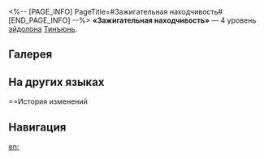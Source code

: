 <%-- [PAGE_INFO]
PageTitle=#Зажигательная находчивость#
[END_PAGE_INFO] --%>
{{Эйдолон Инфобокс
|Название         = Зажигательная находчивость
|Изображение      = Эйдолон Зажигательная находчивость.png
|Персонаж         = Тинъюнь
|Уровень          = 4
|Длительность     = 
|Описание         = Множитель дополнительного урона от статуса Благословение повышается на 20%.
|Свойство1        = 
|Масштабирование1 = 
}}
'''«Зажигательная находчивость»''' — 4 уровень [[эйдолон]]а [[Тинъюнь]].

==Галерея==
{{Галерея|position=left|captionalign=center
|Персонаж Тинъюнь Эйдолон 4.png|Осколок Эйдолона
}}

==На других языках==
{{На других языках
|en   = Jovial Versatility
|zhs  = 鸣火机变，度时察势
|zht  = 鳴火機變，度時察勢
|ja   = {{Rubi|情勢|じょうせい}}を{{Rubi|読|よ}}み
{{Rubi|変化|へんか}}せし{{Rubi|鳴火|めいか}}
|ko   = 명화는 변화하며 형세를 읽나니
|es   = Versatilidad jovial
|fr   = Versatilité joviale
|ru   = Зажигательная находчивость
|th   = Jovial Versatility
|vi   = Linh Hoạt Vui Vẻ
|de   = Joviale Vielseitigkeit
|id   = Jovial Versatility
|pt   = Versatilidade Jovial
}}

==История изменений
{{История изменений|3.5}}

==Навигация==
{{Навык Навбокс|Тинъюнь}}

[[en:]]